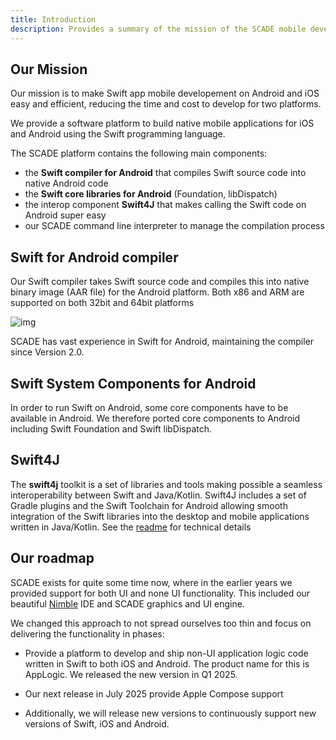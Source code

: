 ```yaml
---
title: Introduction
description: Provides a summary of the mission of the SCADE mobile development platform
---
```



## Our Mission
Our mission is to make Swift app mobile developement on Android and iOS easy and efficient, reducing the time and cost to develop for two platforms. 

We provide a software platform to build native mobile applications for iOS and Android using the Swift programming language.

The SCADE platform contains the following main components:

- the **Swift compiler for Android** that compiles Swift source code into native Android code
- the **Swift core libraries for Android** (Foundation, libDispatch)
- the interop component **Swift4J** that makes calling the Swift code on Android super easy
- our SCADE command line interpreter to manage the compilation process



## Swift for Android compiler

Our Swift compiler takes Swift source code and compiles this into native binary image (AAR file) for the Android platform. Both x86 and ARM are supported on both 32bit and 64bit platforms

![img](./img/448093c-scadecompiler.png)

SCADE has vast experience in Swift for Android, maintaining the compiler since Version 2.0.

## Swift System Components for Android
In order to run Swift on Android, some core components have to be available in Android. We therefore ported core components to Android including Swift Foundation and Swift libDispatch.

## Swift4J

The **swift4j** toolkit is a set of libraries and tools making possible a seamless interoperability between Swift and Java/Kotlin. Swift4J includes a set of Gradle plugins and the Swift Toolchain for Android allowing smooth integration of the Swift libraries into the desktop and mobile applications written in Java/Kotlin.  See the [readme](https://github.com/scade-platform/swift4j/) for technical details

## Our roadmap

SCADE exists for quite some time now, where in the earlier years we provided support for both UI and none UI functionality. This included our beautiful [Nimble](https://github.com/scade-platform/Nimble) IDE and SCADE graphics and UI engine.

We changed this approach to not spread ourselves too thin and focus on delivering the functionality in phases:

- Provide a platform to develop and ship non-UI application logic code written in Swift to both iOS and Android. The product name for this is AppLogic. We released the new version in Q1 2025. 

- Our next release in July 2025 provide Apple Compose support

- Additionally, we will release new versions to continuously support new versions of Swift, iOS and Android. 

